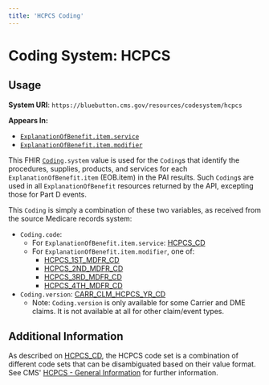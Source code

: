 ```yaml
---
title: 'HCPCS Coding'
---
```


# Coding System: HCPCS

## Usage

**System URI**: `https://bluebutton.cms.gov/resources/codesystem/hcpcs`

**Appears In:**

* <code><a href="http://hl7.org/fhir/STU3/explanationofbenefit-definitions.html#ExplanationOfBenefit.item.service">ExplanationOfBenefit.item.service</a></code>
* <code><a href="http://hl7.org/fhir/STU3/explanationofbenefit-definitions.html#ExplanationOfBenefit.item.modifier">ExplanationOfBenefit.item.modifier</a></code>

This FHIR <code><a href="http://hl7.org/fhir/STU3/datatypes.html#coding">Coding</a>.system</code> value is used for the `Coding`s that identify the procedures, supplies, products, and services for each `ExplanationOfBenefit.item` (EOB.item) in the PAI results. Such `Coding`s are used in all `ExplanationOfBenefit` resources returned by the API, excepting those for Part D events.

This `Coding` is simply a combination of these two variables, as received from the source Medicare records system:

* `Coding.code`:
    * For `ExplanationOfBenefit.item.service`: [HCPCS_CD](/resources/variables/hcpcs_cd)
    * For `ExplanationOfBenefit.item.modifier`, one of:
        * [HCPCS_1ST_MDFR_CD](/resources/variables/hcpcs_1st_mdfr_cd)
        * [HCPCS_2ND_MDFR_CD](/resources/variables/hcpcs_2nd_mdfr_cd)
        * [HCPCS_3RD_MDFR_CD](/resources/variables/hcpcs_3rd_mdfr_cd)
        * [HCPCS_4TH_MDFR_CD](/resources/variables/hcpcs_4th_mdfr_cd)
* `Coding.version`: [CARR_CLM_HCPCS_YR_CD](/resources/variables/carr_clm_hcpcs_yr_cd)
    * Note: `Coding.version` is only available for some Carrier and DME claims. It is not available at all for other claim/event types.

## Additional Information

As described on [HCPCS_CD](/resources/variables/hcpcs_cd), the HCPCS code set is a combination of different code sets that can be disambiguated based on their value format. See CMS' [HCPCS - General Information](https://www.cms.gov/Medicare/Coding/MedHCPCSGenInfo) for further information.
